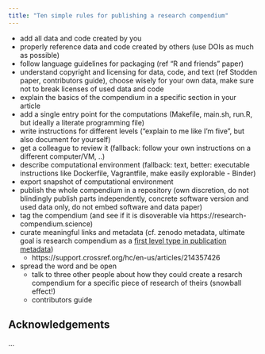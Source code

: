 ```yaml
---
title: "Ten simple rules for publishing a research compendium"
---
```


- add all data and code created by you
- properly reference data and code created by others (use DOIs as much as possible)
- follow language guidelines for packaging (ref "R and friends" paper)
- understand copyright and licensing for data, code, and text (ref Stodden paper, contributors guide), choose wisely for your own data, make sure not to break licenses of used data and code
- explain the basics of the compendium in a specific section in your article
- add a single entry point for the computations (Makefile, main.sh, run.R, but ideally a literate programming file)
- write instructions for different levels ("explain to me like I'm five", but also document for yourself)
- get a colleague to review it (fallback: follow your own instructions on a different computer/VM, ..)
- describe computational environment (fallback: text, better: executable instructions like Dockerfile, Vagrantfile, make easily explorable - Binder)
- export snapshot of computational environment
- publish the whole compendium in a repository (own discretion, do not blindingly publish parts independently, concrete software version and used data only, do not embed software and data paper)
- tag the compendium (and see if it is disoverable via https://research-compendium.science)
- curate meaningful links and metadata (cf. zenodo metadata, ultimate goal is research compendium as a [first level type in publication metadata](https://support.crossref.org/hc/en-us/sections/202832823-Crossref-metadata))
  - https://support.crossref.org/hc/en-us/articles/214357426
- spread the word and be open
  - talk to three other people about how they could create a resarch compendium for a specific piece of research of theirs (snowball effect!)
  - contributors guide


## Acknowledgements

...

